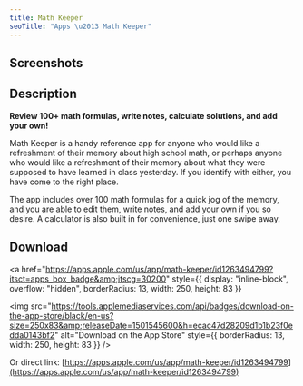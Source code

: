 ```yaml
---
title: Math Keeper
seoTitle: "Apps \u2013 Math Keeper"
---
```



## Screenshots

<ImageCarousel>
  <AppScreenshotImage
    source="/images/math-keeper/home.png"
    width={231}
    height={500}
    alt="Home page"
  />
  <AppScreenshotImage
    source="/images/math-keeper/formula.png"
    width={231}
    height={500}
    alt="Formula page"
  />
  <AppScreenshotImage
    source="/images/math-keeper/calculator.png"
    width={231}
    height={500}
    alt="Calculator"
  />
</ImageCarousel>

## Description

**Review 100+ math formulas, write notes, calculate solutions, and add your own!**

Math Keeper is a handy reference app for anyone who would like a refreshment of their memory about high school math, or perhaps anyone who would like a refreshment of their memory about what they were supposed to have learned in class yesterday. If you identify with either, you have come to the right place.

The app includes over 100 math formulas for a quick jog of the memory, and you are able to edit them, write notes, and add your own if you so desire. A calculator is also built in for convenience, just one swipe away.

## Download

<a
  href="https://apps.apple.com/us/app/math-keeper/id1263494799?itsct=apps_box_badge&amp;itscg=30200"
  style={{ display: "inline-block", overflow: "hidden", borderRadius: 13, width: 250, height: 83 }}
>
  <img
    src="https://tools.applemediaservices.com/api/badges/download-on-the-app-store/black/en-us?size=250x83&amp;releaseDate=1501545600&h=ecac47d28209d1b1b23f0edda0143bf2"
    alt="Download on the App Store"
    style={{ borderRadius: 13, width: 250, height: 83 }}
  />
</a>

Or direct link: [https://apps.apple.com/us/app/math-keeper/id1263494799](https://apps.apple.com/us/app/math-keeper/id1263494799)
